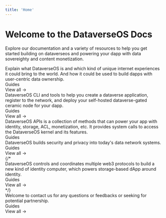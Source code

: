 ```yaml
---
title: 'Home'
---
```



# Welcome to the DataverseOS Docs

Explore our documentation and a variety of resources to help you get started building on dataverseos and
powering your dapp with data sovereighty and content monetization.

<div className="mt-8">
  <Tabs
    items={[
      '👋 Introduction',
      '🛠️ Tutorial',
      '🧑‍💻 API Reference',
      '❓ How it works',
      '🫶 Support',
    ]}
  >
    <Tab>
      <div className="mb-8">
        Explain what DataverseOS is and which kind of unique internet
        experiences it could bring to the world. And how it could be used to
        build dapps with user-centric data ownership.
      </div>
      <div className="mb-4 text-xl font-bold">Guides</div>
      <Cards num={2}>
        <Card
          title="What is DataverseOS?"
          description="A new kind of identity computer to visualize data files over dApps"
          icon="🏆"
          href="/overview"
        />
        <Card
          title="Dataverse Cloud"
          description="A cloud drive to store, visualize and monetize all data assets, owner by you"
          icon="💻"
          href="/dataverse-cloud"
        />
        <Card
          title="Dataverse Wallet"
          description="World's distributed solution for safely hold user's Sign-In with Ethereum signatures"
          icon="💰"
          href="/dataverse-wallet"
        />
        <Card
          title="DApp Store"
          description="A decentralized App Store incentivizing production of data"
          icon="📼"
          href="/dapp-store"
        />
      </Cards>
      <div className="text-right mt-4">
        <Link href="/overview">View all →</Link>
      </div>
    </Tab>
    <Tab>
      <div className="mb-8">
        DataverseOS CLI and tools to help you create a dataverse application,
        register to the network, and deploy your self-hosted dataverse-gated
        ceramic node for your dapp.
      </div>
      <div className="mb-4 text-xl font-bold">Guides</div>
      <Cards num={2}>
        <Card
          title="Key Concepts"
          description="Explanation of several key concepts of DataverseOS."
          icon="🔑"
          href="/key-concepts"
        />
        <Card
          title="create-dataverse-app"
          description="A CLI tool to help you create a dataverse application."
          icon="🧩"
          href="/cli-and-tools"
        />
        <Card
          title="Dataverse Connector"
          description="A quick guide to get you started with the dataverse-connector JS SDK."
          icon="🚀"
          href="/dataverse-connector"
        />
        <Card
          title="DWeb Toolkits"
          description="A series of toolkits to ease integration of DataverseOS with various Web3 protocols."
          icon="⚙️"
          href="/dweb-toolkits"
        />
      </Cards>
      <div className="text-right mt-4">
        <Link href="/key-concepts">View all →</Link>
      </div>
    </Tab>
    <Tab>
      <div className="mb-8">
        DataverseOS APIs is a collection of methods that can power your app
        with identity, storage, ACL, monetization, etc. It provides system calls
        to access the DataverseOS kernel and its features.
      </div>
      <div className="mb-4 text-xl font-bold">Guides</div>
      <Cards num={2}>
        <Card
          title="Wallet APIs"
          description="Wallet-related methods"
          icon="🚀"
          href="/wallet-apis/connectWallet"
        />
        <Card
          title="DApp Store APIs"
          description="APIs for querying DApp Table"
          icon="📝"
          href="/dapp-store-apis/getDappTable"
        />
        <Card
          title="System Calls"
          description="System call functions for building upon Dataverse Cloud"
          icon="📝"
          href="/system-calls/createCapability"
        />
      </Cards>
    </Tab>
    <Tab>
      <div className="mb-8">
        DataverseOS builds security and privacy into today's data network
        systems.
      </div>
      <div className="mb-4 text-xl font-bold">Guides</div>
      <Cards num={2}>
        <Card
          title="How it works?"
          description="Protect SIWE signatures & data. Control and coordinate multiple web3 protocols"
          icon="🔒"
          href="/how-it-works"
        />
      </Cards>
      <div className="text-right mt-4">
        <Link href="/how-it-works">View all →</Link>
      </div>
    </Tab>
    {/* <Tab>
      <div className="mb-8">
        DataverseOS controls and coordinates multiple web3 protocols to build a
        new kind of identity computer, which powers storage-based dApp around
        identity.
      </div>
      <div className="mb-4 text-xl font-bold">Guides</div>
      <Cards num={2}>
        <Card
          title="Data Wallet"
          description="control and coordinate multiple web3 protocols"
          icon="💵"
          href="/system-calls/data-wallet"
        />
        <Card
          title="System Primitives"
          description="control and coordinate multiple web3 protocols"
          icon="🔖"
          href="/system-calls/primitives"
        />
        <Card
          title="Dapp Table"
          description="control and coordinate multiple web3 protocols"
          icon="🎲"
          href="/system-calls/dapp-table"
        />
        <Card
          title="File System"
          description="control and coordinate multiple web3 protocols"
          icon="🗃️"
          href="/system-calls/file-system"
        />
      </Cards>
      <div className="text-right mt-4">
        <Link href="/system-calls">View all →</Link>
      </div>
    </Tab> */}
    <Tab>
      <div className="mb-8">
        Welcome to contact us for any questions or feedbacks or seeking for
        potential partnership.
      </div>
      <div className="mb-4 text-xl font-bold">Guides</div>
      <Cards num={2}>
        <Card
          title="FAQ"
          description="Frequently asked questions"
          icon="😼"
          href="/support/faq"
        />
        <Card
          title="Contact"
          description="Welcome to provide us with your feedback or ask any questions you may have"
          icon="💌"
          href="/support/contact"
        />
      </Cards>
      <div className="text-right mt-4">
        <Link href="/how-it-works">View all →</Link>
      </div>
    </Tab>

  </Tabs>
</div>
